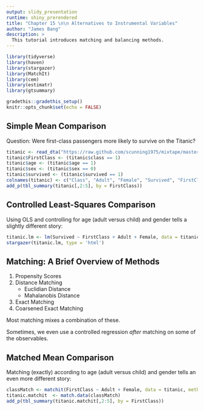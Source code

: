 ```yaml
---
output: slidy_presentation
runtime: shiny_prerendered
title: "Chapter 15 \n\n Alternatives to Instrumental Variables"
author: "James Bang"
description: >
  This tutorial introduces matching and balancing methods. 
---
```


```r
library(tidyverse)
library(haven)
library(stargazer)
library(MatchIt)
library(cem)
library(estimatr)
library(gtsummary)

gradethis::gradethis_setup()
knitr::opts_chunk$set(echo = FALSE)
```

## Simple Mean Comparison

Question: Were first-class passengers more likely to survive on the Titanic? 

```r
titanic <- read_dta("https://raw.github.com/scunning1975/mixtape/master/titanic.dta") 
titanic$FirstClass <- (titanic$class == 1)
titanic$age <- (titanic$age == 1)
titanic$sex <- (titanic$sex == 0)
titanic$survived <- (titanic$survived == 1)
colnames(titanic) <- c("Class", "Adult", "Female", "Survived", "FirstClass")
add_p(tbl_summary(titanic[,2:5], by = FirstClass))
```

## Controlled Least-Squares Comparison

Using OLS and controlling for age (adult versus child) and gender tells a slightly different story: 

```r
titanic.lm <- lm(Survived ~ FirstClass + Adult + Female, data = titanic)
stargazer(titanic.lm, type = 'html')
```

## Matching: A Brief Overview of Methods

1. Propensity Scores
2. Distance Matching
    - Euclidian Distance
    - Mahalanobis Distance
3. Exact Matching
4. Coarsened Exact Matching

Most matching mixes a combination of these. 

Sometimes, we even use a controlled regression *after* matching on some of the observables.

## Matched Mean Comparison

Matching (exactly) according to age (adult versus child) and gender tells an even more different story: 

```r
classMatch <- matchit(FirstClass ~ Adult + Female, data = titanic, method = 'nearest')
titanic.matchit  <- match.data(classMatch)
add_p(tbl_summary(titanic.matchit[,2:5], by = FirstClass))
```

